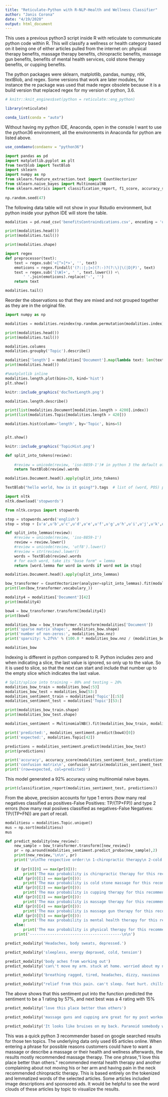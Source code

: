 ---
title: "Reticulate-Python with R-NLP-Health and Wellness Classifier"
author: "Janis Corona"
date: "4/19/2020"
output: html_document
---

This uses a previous python3 script inside R with reticulate to communicate python code within R. This will classify a wellness or health category based on it being one of either articles pulled from the internet on: physical therapy benefits, massage therapy benefits, chiropractic benefits, massage gun benefits, benefits of mental health services, cold stone therapy benefits, or cupping benefits.

The python packages were sklearn, matplotlib, pandas, numpy, nltk, textBlob, and regex. Some versions that work are later modules, for instance the re package was used that made regex obsolete because it is a build version that replaced regex for my version of python, 3.6.

```{r}
# knitr::knit_engines$set(python = reticulate::eng_python)

library(reticulate)
```

```{r}
conda_list(conda = "auto") 

```

Without having my python IDE, Anaconda, open in the console I want to use the python36 environment, all the environments in Anaconda for python are listed above.

```{r}
use_condaenv(condaenv = "python36")

```

```{python}
import pandas as pd 
import matplotlib.pyplot as plt 
from textblob import TextBlob 
import sklearn 
import numpy as np 
from sklearn.feature_extraction.text import CountVectorizer 
from sklearn.naive_bayes import MultinomialNB 
from sklearn.metrics import classification_report, f1_score, accuracy_score, confusion_matrix 
 
np.random.seed(47) 
```

The following data table will not show in your Rstudio environment, but python inside your python IDE will store the table.
```{python}
modalities = pd.read_csv('benefitsContraindications.csv', encoding = 'unicode_escape') 
```


```{python}
print(modalities.head())
print(modalities.tail())
```


```{python}
print(modalities.shape)
```


```{python}
import regex
def preprocessor(text):
    text = regex.sub('<[^>]*>', '', text)
    emoticons = regex.findall('(?::|;|=)(?:-)?(?:\)|\(|D|P)', text)
    text = regex.sub('[\W]+', ' ', text.lower()) +\
        ' '.join(emoticons).replace('-', '')
    return text
```


```{python}
modalities.tail()
```

Reorder the observations so that they are mixed and not grouped together as they are in the original file.
```{python}
import numpy as np

modalities = modalities.reindex(np.random.permutation(modalities.index))

print(modalities.head())
print(modalities.tail())
```


```{python}
modalities.columns
modalities.groupby('Topic').describe()
```


```{python}
modalities['length'] = modalities['Document'].map(lambda text: len(text))
print(modalities.head())
```


```{python,eval=FALSE}
#%matplotlib inline 
modalities.length.plot(bins=20, kind='hist')
plt.show()
```

```{r echo=FALSE, out.width='100%'}
knitr::include_graphics('docTextLength.png')
```


```{python}
modalities.length.describe()
```


```{python}
print(list(modalities.Document[modalities.length > 4200].index))
print(list(modalities.Topic[modalities.length > 420]))

```


```{python, eval=FALSE}

modalities.hist(column='length', by='Topic', bins=5)


plt.show()
```

```{r echo=FALSE, out.width='100%'}
knitr::include_graphics('TopicHist.png')
```

```{python}
def split_into_tokens(review):
    
    #review = unicode(review, 'iso-8859-1')# in python 3 the default of str() previously python2 as unicode() is utf-8
    return TextBlob(review).words
```


```{python}
modalities.Document.head().apply(split_into_tokens)
```


```{python}
TextBlob("hello world, how is it going?").tags  # list of (word, POS) pairs
```


```{python}
import nltk
nltk.download('stopwords')

```


```{python}
from nltk.corpus import stopwords

stop = stopwords.words('english')
stop = stop + [u'a',u'b',u'c',u'd',u'e',u'f',u'g',u'h',u'i',u'j',u'k',u'l',u'm',u'n',u'o',u'p',u'q',u'r',u's',u't',u'v',u'w',u'x',u'y',u'z']


```


```{python}
def split_into_lemmas(review):
    #review = unicode(review, 'iso-8859-1')
    review = review.lower()
    #review = unicode(review, 'utf8').lower()
    #review = str(review).lower()
    words = TextBlob(review).words
    # for each word, take its "base form" = lemma 
    return [word.lemma for word in words if word not in stop]

modalities.Document.head().apply(split_into_lemmas)
```


```{python}
bow_transformer = CountVectorizer(analyzer=split_into_lemmas).fit(modalities['Document'])
print(len(bow_transformer.vocabulary_))
```


```{python}
modality4 = modalities['Document'][42]
print(modality4)
```


```{python}
bow4 = bow_transformer.transform([modality4])
print(bow4)
```


```{python}
modalities_bow = bow_transformer.transform(modalities['Document'])
print('sparse matrix shape:', modalities_bow.shape)
print('number of non-zeros:', modalities_bow.nnz)
print('sparsity: %.2f%%' % (100.0 * modalities_bow.nnz / (modalities_bow.shape[0] * modalities_bow.shape[1])))
```

```{python}
modalities_bow
```

Indexing is different in python compared to R. Python includes zero and when indicating a slice, the last value is ignored, so only up to the value. So it is used to slice, so that the next can start and include that number up to the empty slice which indicates the last value. 
```{python}

# Split/splice into training ~ 80% and testing ~ 20%
modalities_bow_train = modalities_bow[:53]
modalities_bow_test = modalities_bow[53:]
modalities_sentiment_train = modalities['Topic'][:53]
modalities_sentiment_test = modalities['Topic'][53:]

print(modalities_bow_train.shape)
print(modalities_bow_test.shape)
```


```{python}
modalities_sentiment = MultinomialNB().fit(modalities_bow_train, modalities_sentiment_train)
```


```{python}
print('predicted:', modalities_sentiment.predict(bow4)[0])
print('expected:', modalities.Topic[42])
```


```{python}
predictions = modalities_sentiment.predict(modalities_bow_test)
print(predictions)
```


```{python}
print('accuracy', accuracy_score(modalities_sentiment_test, predictions))
print('confusion matrix\n', confusion_matrix(modalities_sentiment_test, predictions))
print('(row=expected, col=predicted)')
```
This model generated a 92% accuracy using multinomial naive bayes. 

```{python}
print(classification_report(modalities_sentiment_test, predictions))
```
From the above, precision accounts for type 1 errors (how many real negatives classified as positives-False Positives: TP/(TP+FP)) and type 2 errors (how many real posiives classified as negatives-False Negatives: TP/(TP+FN)) are part of recall.

```{python}
modalitiesu = modalities.Topic.unique()
mus = np.sort(modalitiesu)
mus
```

```{python}

def predict_modality(new_review): 
    new_sample = bow_transformer.transform([new_review])
    pr = np.around(modalities_sentiment.predict_proba(new_sample),2)
    print(new_review,'\n\n', pr)
    print('\n\nThe respective order:\n 1-chiropractic therapy\n 2-cold stone therapy\n 3-cupping therapy\n 4-massage therapy\n 5-massage gun therapy\n 6-mental health therapy\n 7-physical therapy\n\n')
    
    if (pr[0][0] == max(pr[0])):
        print('The max probability is chiropractic therapy for this recommendation with ', pr[0][0]*100,'%')
    elif (pr[0][1] == max(pr[0])):
        print('The max probability is cold stone massage for this recommendation with ', pr[0][1]*100,'%')
    elif (pr[0][2] == max(pr[0])):
        print('The max probability is cupping therapy for this recommendation with ', pr[0][2]*100,'%')
    elif (pr[0][3] == max(pr[0])):
        print('The max probability is massage therapy for this recommendation with ', pr[0][3]*100,'%')
    elif (pr[0][4] == max(pr[0])):
        print('The max probability is massage gun therapy for this recommendation with ', pr[0][4]*100,'%')
    elif (pr[0][5] == max(pr[0])):
        print('The max probability is mental health therapy for this recommendation with ', pr[0][5]*100,'%')
    else:
        print('The max probability is physical therapy for this recommendation with ', pr[0][6]*100,'%')
    print('-----------------------------------------\n\n')

```


```{python}
predict_modality('Headaches, body sweats, depressed.')

predict_modality('sleepless, energy depraved, cold, tension')

predict_modality('body aches from working out')
predict_modality('can\'t move my arm. stuck at home. worried about my neck.')
```

```{python}
predict_modality('breathing ragged, tired, headaches, dizzy, nausious ')

```

```{python}
predict_modality("relief from this pain. can't sleep. feet hurt. chills.")
```
The above shows that this sentiment put into the function predicted the sentiment to be a 1 rating by 57%, and next best was a 4 rating with 15%

```{python}
predict_modality('love this place better than others')
```


```{python}
predict_modality('massage guns and cupping are great for my post workout aches')
```


```{python}
predict_modality('It looks like bruises on my back. Paranoid somebody will tease me about them. I feel better, but still some aches and pains.')
```
This was a quick python 3 recommender based on google searched results for those ten topics. The underlying data only used 65 articles online. When entering a phrase for possible reasons customers could have to want a massage or describe a massage or their health and wellness afterwards, the results mostly recommended massage therapy. The one phrase,"I love this place better than others." recommended mental health therapy and another complaining about not moving his or her arm and having pain in the neck recommended chiropractic therapy. This is based entirely on the tokenized and lemmatized words of the selected articles. Some articles included image descriptions and sponsored ads. It would be helpful to see the word clouds of these articles by topic to visualize the results.


